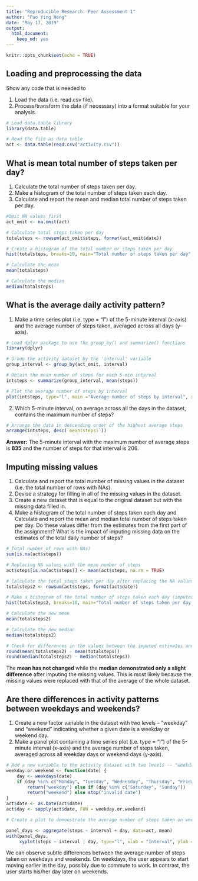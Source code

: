 ```yaml
---
title: "Reproducible Research: Peer Assessment 1"
author: "Pao Ying Heng"
date: "May 17, 2019"
output: 
  html_document: 
    keep_md: yes
---
```


```r
knitr::opts_chunk$set(echo = TRUE)
```

## Loading and preprocessing the data
Show any code that is needed to

1. Load the data (i.e. read.csv file).
2. Process/transform the data (if necessary) into a format suitable for your analysis.

```r
# Load data.table library
library(data.table)

# Read the file as data table
act <- data.table(read.csv("activity.csv")) 
```



## What is mean total number of steps taken per day?
1. Calculate the total number of steps taken per day.
2. Make a histogram of the total number of steps taken each day.
3. Calculate and report the mean and median total number of steps taken per day.

```r
#Omit NA values first
act_omit <- na.omit(act)

# Calculate total steps taken per day
totalsteps <- rowsum(act_omit$steps, format(act_omit$date)) 
```

```r
# Create a histogram of the total number or steps taken per day
hist(totalsteps, breaks=10, main="Total number of steps taken per day", xlab="Total steps taken per day", col="pink")
```

```r
# Calculate the mean
mean(totalsteps)

# Calculate the median
median(totalsteps)
```



## What is the average daily activity pattern?
1. Make a time series plot (i.e. type = "l") of the 5-minute interval (x-axis) and the average number of steps taken, averaged across all days (y-axis).

```r
# Load dplyr package to use the group_by() and summarize() functions
library(dplyr) 

# Group the activity dataset by the 'interval' variable
group_interval <- group_by(act_omit, interval) 

# Obtain the mean number of steps for each 5-min interval
intsteps <- summarize(group_interval, mean(steps))

# Plot the average number of steps by interval
plot(intsteps, type="l", main ="Average number of steps by interval", xlab="Interval", ylab="Average number of steps")
```


2. Which 5-minute interval, on average across all the days in the dataset, contains the maximum number of steps?
```r
# Arrange the data in descending order of the highest average steps
arrange(intsteps, desc(`mean(steps)`))
```
**Answer:** The 5-minute interval with the maximum number of average steps is  **835**  and the number of steps for that interval is  206.


## Imputing missing values
1. Calculate and report the total number of missing values in the dataset (i.e. the total number of rows with NAs).
2. Devise a strategy for filling in all of the missing values in the dataset. 
3. Create a new dataset that is equal to the original dataset but with the missing data filled in.
4. Make a histogram of the total number of steps taken each day and Calculate and report the mean and median total number of steps taken per day. Do these values differ from the estimates from the first part of the assignment? What is the impact of imputing missing data on the estimates of the total daily number of steps?

```r
# Total number of rows with NAs)
sum(is.na(act$steps))
```

```r
# Replacing NA values with the mean number of steps
act$steps[is.na(act$steps)] <- mean(act$steps, na.rm = TRUE)

# Calculate the total steps taken per day after replacing the NA values with the mean number of steps
totalsteps2 <- rowsum(act$steps, format(act$date)) 

# Make a histogram of the total number of steps taken each day (imputed)
hist(totalsteps2, breaks=10, main="Total number of steps taken per day (imputed)", xlab="Total steps taken per day", col="lavender")
```

```r
# Calculate the new mean
mean(totalsteps2)

# Calculate the new median
median(totalsteps2)
```

```r
# Check for differences in the values between the imputed estimates and the earlier estimates
round(mean(totalsteps2) - mean(totalsteps))
round(median(totalsteps2) - median(totalsteps))
```

The **mean has not changed** while the **median demonstrated only a slight difference** after imputing the missing values. This is most likely because the missing values were replaced with that of the average of the whole dataset.   



## Are there differences in activity patterns between weekdays and weekends? 
1. Create a new factor variable in the dataset with two levels -- "weekday" and "weekend" indicating whether a given date is a weekday or weekend day.
2. Make a panel plot containing a time series plot (i.e. type = "l") of the 5-minute interval (x-axis) and the average number of steps taken, averaged across all weekday days or weekend days (y-axis). 

```r
# Add a new variable to the activity dataset with two levels -- "weekday" and "weekend" -- to indicate whether a given date is a weekday or weekend day
weekday.or.weekend <- function(date) {
    day <- weekdays(date)
    if (day %in% c("Monday", "Tuesday", "Wednesday", "Thursday", "Friday")) 
        return("weekday") else if (day %in% c("Saturday", "Sunday")) 
        return("weekend") else stop("invalid date")
}
act$date <- as.Date(act$date)
act$day <- sapply(act$date, FUN = weekday.or.weekend)
```

```r
# Create a plot to demonstrate the average number of steps taken on weekdays and weekends

panel_days <- aggregate(steps ~ interval + day, data=act, mean)
with(panel_days,
     xyplot(steps ~ interval | day, type="l", xlab = "Interval", ylab = "Number of steps", layout = c(1, 2)))
```

We can observe subtle differences between the average number of steps taken on weekdays and weekends. On weekdays, the user appears to start moving earlier in the day, possibly due to commute to work. In contrast, the user starts his/her day later on weekends.
